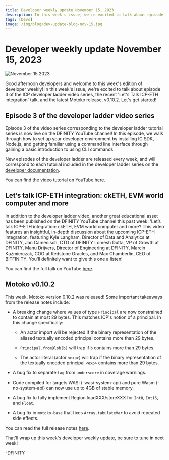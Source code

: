 ```yaml
---
title: Developer weekly update November 15, 2023
description: In this week's issue, we're excited to talk about episode 3 of the ICP developer ladder video series, the recent 'Let's Talk ICP-ETH integration' talk, and the latest Motoko release, v0.10.2.
tags: [Devs]
image: /img/blog/dev-update-blog-nov-15.jpg
---
```


# Developer weekly update November 15, 2023

![November 15 2023](../../static/img/blog/dev-update-blog-nov-15.jpg)

Good afternoon developers and welcome to this week's edition of developer weekly! In this week's issue, we're excited to talk about episode 3 of the ICP developer ladder video series, the recent 'Let's Talk ICP-ETH integration' talk, and the latest Motoko release, v0.10.2. Let's get started!

## Episode 3 of the developer ladder video series

Episode 3 of the video series corresponding to the developer ladder tutorial series is now live on the DFINITY YouTube channel! In this episode, we walk through how to set up your developer environment by installing IC SDK, Node.js, and getting familiar using a command line interface through gaining a basic introduction to using CLI commands.

New episodes of the developer ladder are released every week, and will correspond to each tutorial included in the developer ladder series on the [developer documentation](/docs/tutorials/developer-journey/).

You can find the video tutorial on YouTube [here](https://t.co/X9nF5k9zFF).

## Let’s talk ICP-ETH integration: ckETH, EVM world computer and more

In addition to the developer ladder video, another great educational asset has been published on the DFINITY YouTube channel this past week: 'Let’s talk ICP-ETH integration: ckETH, EVM world computer and more'! This video features an insightful, in-depth discussion about the upcoming ICP-ETH integration, featuring Kyle Langham,  Director of Data and Analytics at DFINITY, Jan Camenisch, CTO of DFINITY
Lomesh Dutta, VP of Growth at DFINITY, Manu Drijvers, Director of Engineering at DFINITY, Marcin Kaźmierczak, COO at Redstone Oracles, and Max Chamberlin, CEO of BITFINITY. You'll definitely want to give this one a listen!

You can find the full talk on YouTube [here](https://www.youtube.com/watch?v=JuwHREhrsTc).

## Motoko v0.10.2

This week, Motoko version 0.10.2 was released! Some important takeaways from the release notes include:

- A breaking change where values of type `Principal` are now constrained to contain at most 29 bytes. This matches ICP's notion of a principal. In this change specifically:

    - An actor import will be rejected if the binary representation of the aliased textually encoded principal contains more than 29 bytes.

    - `Principal.fromBlob(b)` will trap if `b` contains more than 29 bytes.

    - The actor literal (actor `<exp>`) will trap if the binary representation of the textually encoded principal `<exp>` contains more than 29 bytes.

- A bug fix to separate `tag` from `underscore` in coverage warnings.

- Code compiled for targets WASI (-wasi-system-api) and pure Wasm (-no-system-api) can now use up to 4GB of stable memory.

- A bug fix to fully implement Region.loadXXX/storeXXX for `Int8`, `Int16`, and `Float`.

- A bug fix in `motoko-base` that fixes `Array.tabulateVar` to avoid repeated side effects.

You can read the full release notes [here](https://github.com/dfinity/motoko/releases/tag/0.10.2).

That'll wrap up this week's developer weekly update, be sure to tune in next week!

-DFINITY